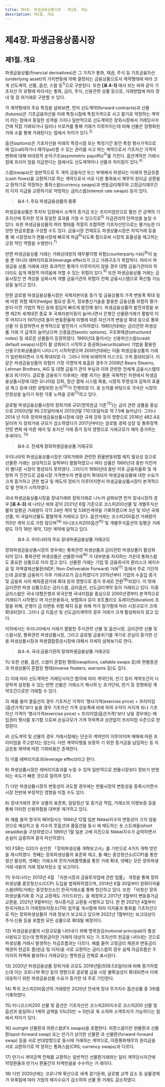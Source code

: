 ```yaml
---
title: 제4장. 파생금융상품시장 - 제1절. 개요 
description: 제1절. 개요
---
```



# 제4장. 파생금융상품시장

## 제1절. 개요 

파생금융상품(financial derivatives)은 그 가치가 통화, 채권, 주식 등 기초금융자산
(underlying asset)의 가치변동에 의해 결정되는 금융상품으로서 계약형태에 따라 크게
선도계약, 선물, 옵션, 스왑 등$^{1)}$으로 구분된다. 또한 __[표 4-1]__ 에서 보는 바와 같이 기초자산
의 유형에 따라서는 통화, 금리, 주식, 신용관련 상품 등으로, 거래방법에 따라 장내 및 장
외거래로 구분할 수 있다.

각 계약형태의 주요 특징을 살펴보면, 먼저 선도계약(forward contracts)과 선물
(futures)은 기초금융자산을 미래 특정시점에 특정가격으로 사고 팔기로 약정하는 계약이
라는 점에서 동일한 성격을 가지나 일반적으로 선도계약은 장외시장에서 거래당사자간에
직접 거래되거나 딜러나 브로커를 통해 거래가 이루어지는데 비해 선물은 정형화된 거래
소를 통해 거래된다는 점에서 차이가 있다.$^{2)}$

옵션(options)은 기초자산을 미래의 특정시점 또는 특정기간 동안 특정 행사가격으로 매
입(call)하거나 매각(put)할 수 있는 권리를 사고 파는 계약으로서 기초자산 가격의 변화에
대해 비대칭적 손익구조(asymmetric payoffs)$^{3)}$를 가진다. 옵션계약은 거래시점에 프리미
엄을 지급한다는 점에서도 선도계약이나 선물과 차이점이 있다.$^{4)}$

스왑(swaps)은 일반적으로 두 개의 금융자산 또는 부채에서 파생되는 미래의 현금흐름
(cash flows)을 교환하기로 하는 계약으로서 서로 다른 통화표시 채무의 원리금 상환을 교
환하기로 약정하는 통화스왑(currency swaps)과 변동금리채무와 고정금리채무간의 이자
지급을 교환하기로 약정하는 금리스왑(interest rate swaps) 등이 있다.

> __표4-1. 주요 파생금융상품의 종류__

<GCenterImg src ="/fm/t4-1.png" caption="표4-1. 주요 파생금융상품의 종류"/>

파생금융상품은 투자자 입장에서 소액의 증거금 또는 프리미엄만으로 훨씬 큰 금액의
기초자산에 투자한 것과 동일한 효과를 가질 수 있으므로$^{5)}$ 자금관리의 탄력성을 높일 수
있다. 또한 파생금융상품의 여러 형태를 적절히 조합하면 기초자산만으로는 불가능한 다
양한 현금흐름을 구성할 수도 있다. 금융시장 전체로도 파생상품시장은 차익거래 등을 통
해 시장정보가 현물시장에 빠르게 파급$^{6)}$되도록 함으로써 시장의 효율성을 제고하는 긍정
적인 역할을 수행한다.$^{7)}$

반면 파생금융상품 거래는 거래상대방의 채무불이행 위험(counterparty risk)$^{8)}$이 높을
뿐 아니라 레버리지효과(leverage effect)가 크고 거래구조가 복잡하다. 따라서 파생금융
상품 거래에 대한 효과적인 통제가 이루어지지 않을 경우 대형 금융기관이라 하더라도 쉽게 재정적 어려움에 처할 수 있는 위험이 있다.$^{9)}$ 또한 파생금융상품 거래는 금융시장간 연
계성을 심화시켜 개별 금융기관의 위험이 전체 금융시스템으로 확산될 가능성을 높이고
있다.

한편 글로벌 파생금융상품시장은 국제자본이동 증가 및 금융상품의 가격 변동폭 확대
등에 따른 위험 헤지(hedge) 필요성 증가, 정보통신기술을 활용한 금융상품 위험의 평가·
분리·이전 기법의 혁신 등에 힘입어 빠르게 발전해 왔다. 파생금융상품의 발전과정을 보
면 제2차 세계대전 종료 후 국제자본이동이 늘어나면서 은행간 선물환거래가 활발히 이루
어지다가 1970년대 들어 변동환율제 이행에 따른 자산가격 변동성 확대 등으로 통화선물
이 등장하면서 본격적으로 발전하기 시작하였다. 1980년대에는 금리관련 파생상품 거래
가 급격히 늘어났으며 신종옵션(exotic options), 구조화채권(structured notes) 등 새로운
상품들이 등장하였다. 1990년대 들어서는 신용파산스왑(credit default swaps)시장이 활
성화되기 시작하고 증권화(securitization) 기법을 활용한 신용구조화상품들이 나타나기
시작하였으며 2000년대에는 이들 파생금융상품의 거래가 일반화되면서 크게 확대되었
다. 그러나 이에 비례하여 리스크도 크게 증대되었다. 이 같은 파생금융상품의 위험이 가장
극명하게 표출된 경우가 2008년 Bears Stearns, Lehman Brothers, AIG 등 대형 금융기
관의 부실과 이와 관련한 전세계 금융시스템의 붕괴 위기이다. 글로벌 금융위기 이후에는
개별 국가는 물론 국제적인 차원에서 파생금융상품시장에 대한 모니터링 강화, 청산·결제
시스템 확충, 시장의 투명성과 감독의 효율성 제고 등에 대한 광범위한 논의$^{10)}$가 진행되었
다. 동 논의를 바탕으로 각국은 시장의 안정성을 높이기 위한 각종 노력을 강화$^{11)}$하고 있다.

글로벌 파생금융상품시장의 장외거래 규모(명목원금 기준$^{12)}$)는 금리 관련 상품을 중심
으로 2000년말 95.2조달러에서 2013년말 710.1조달러로 약 7.5배 늘어났다. 그러나 2014
년 이후 장외파생금융상품시장에 대한 규제 강화 등의 영향으로 2016년 482.4조달러까
지 장외거래 규모가 감소하였다가 2017년부터는 글로벌 경제 성장 및 통화정책 전망 변화
에 따른 헤지 및 포지션 거래 증가 등의 영향으로 거래규모가 재차 증가하는 추세이다. $^{13)}$

> __표4-2. 전세계 장외파생금융상품 거래규모__

<GCenterImg src ="/fm/t4-2.png" caption="표4-2. 전세계 장외파생금융상품 거래규모"/>

우리나라의 파생금융상품시장은 대외거래와 관련한 환율변동위험 헤지 필요성 등으로
선물환 거래는 상대적으로 일찍부터 활발하였으나 여타 상품은 1990년대 중반 이전까지
별다른 시장이 형성되지 못하였다. 그러다가 1990년대 중반 이후 금융자율화 및 개방화
의 진전으로 금융시장 가격변수의 변동성이 확대되자 파생금융상품에 대한 수요가 크게
증가하고 관련 법규 및 제도의 정비가 이루어지면서 파생금융상품시장이 본격적으로 발
전하기 시작하였다.

국내 파생금융상품시장을 장내거래와 장외거래로 나누어 살펴보면 먼저 장내시장의 경우 __[표 4-3]__ 에 나타난 바와 같이 2021년 6월 기준으로 코스피200선물 및 개별주식선물의
일평균 거래량이 각각 24만 계약 및 536만계약을 기록하였으며 3년 및 10년 국채선물, 미
국달러선물도 활발하게 거래되고 있다. 옵션거래는 코스피200옵션 거래량이 155만 계약
으로 가장 많으며$^{14)}$ 미니코스피200옵션$^{15)}$ 및 개별주식옵션의 일평균 거래량도 각각 18만
계약, 13만 계약에 달하고 있다.

> __표4-3. 우리나라의 주요 장내파생금융상품 거래규모__

<GCenterImg src ="/fm/t4-3.png" caption="표4-3. 우리나라의 주요 장내파생금융상품 거래규모"/>

장외파생금융상품시장의 경우에는 통화관련 파생상품과 금리관련 파생상품이 활성화
되어 있다. 통화관련 파생상품은 선물환거래$^{16)}$ 가 대부분을 차지하는 가운데 통화스왑도
중요한 상품으로 자리 잡고 있다. 선물환 거래는 기업 및 금융회사의 환리스크 헤지수요
및 차액결제선물환(NDF; Non-Deliverable Forward) 거래$^{17)}$  등에서 주로 기인하는데 글로벌 금융위기 이후 거래규모가 감소하였다가 2015년부터 기업의 수출입 증가 및 금융회
사의 해외증권거래 확대 등의 영향으로 증가 추세로 전환$^{18)}$되었다. 이 밖에 금리관련 파생
상품으로는 금리스왑, 금리옵션, 선도금리계약 등이 거래되고 있다. 이중 금리스왑은 국내
대형은행과 외국은행 국내지점을 중심으로 2000년경부터 본격적으로 거래되기 시작했으
며 자산운용회사, 보험회사 등이 포트폴리오 듀레이션(duration) 조절을 위해, 은행이 금
리변동 위험 헤지 등을 위해 적극 참가함에 따라 시장규모가 크게 확대되었다. 그러나 금
리옵션 및 선도금리계약의 경우 거래가 크게 활성화되지 않고 있다.

이하에서는 우리나라에서 거래가 활발한 주식관련 선물 및 옵션시장, 금리관련 선물 및
스왑시장, 통화관련 파생상품시장, 그리고 글로벌 금융위기를 계기로 관심이 증가한 신용
파생상품시장과 파생결합증권시장에 대해서 자세히 살펴보기로 한다.

> __표4-4. 국내 금융기관의 장외파생금융상품 거래규모__

<GCenterImg src ="/fm/t4-4.png" caption="표4-4. 국내 금융기관의 장외파생금융상품 거래규모"/>

<GComment>
1\) 또한 선물, 옵션, 스왑이 혼합된 형태(swaptions, callable swaps 등)와 현물증권과 파생상품이 혼합된 형태(inverse floaters, warrants
등)도 있다.

2\) 이에 따라 선도계약은 거래당사자간 합의에 따라 계약단위, 만기 등이 계약조건이 다양하게 설정될 수 있는 반면 선물은 거래소가 제시하
는 호가단위, 만기 등 정형화된 계약조건으로만 거래할 수 있다.

3\) 예를 들어 콜옵션의 경우 기초자산 가격이 ‘행사가격(exercise price) + 프리미엄(옵션가격)’보다 높을 경우 기초자산 가격 상승폭에 비례
하여 수익이 커지게 되나 기초자산 가격이 ‘행사가격(exercise price) + 프리미엄(옵션가격)’보다 낮을 경우에는 매입권리 행사를 포기함
으로써 손실규모가 가격 하락폭과 상관없이 프리미엄 수준으로 한정된다.

4\) 선도계약 및 선물의 경우 거래시점에는 단순히 계약만이 이루어지며 매매에 따른 프리미엄을 주고받지는 않는다. 다만 계약이행을 보증하
기 위한 증거금을 납입하는 등 자금운용 제약에 따른 기회비용은 존재한다.

5\) 이를 레버리지효과(leverage effect)라고 한다.

6\) 파생상품시장은 레버리지효과를 누릴 수 있어 일반적으로 현물시장보다 정보가 반영되는 속도가 빠른 것으로 알려져 있다.

7\) 다만 파생상품시장의 변동성이 과도할 경우에는 현물시장의 변동성을 증폭시키면서 시장 전반에 부정적인 영향을 미칠 수도 있다.

8\) 장내거래의 경우 상품의 표준화, 일일정산 및 증거금 적립, 거래소의 이행보증 등을 통해 이러한 신용위험을 대부분 제거하고 있다.

9\) 예를 들어 영국의 베어링사는 1994년 12월 일본 Nikkei지수의 변동성이 크지 않을 것으로 예상하고 동 지수의 풋옵션과 콜옵션을 동시
에 매도하는 숏 스트래들(short straddle)을 구성하였으나 1995년 1월 일본 고베 지진으로 Nikkei지수가 급락하면서 손실이 급증하여
결국 파산하였다.

10\) FSB는 G20가 승인한 「장외파생상품 개혁보고서」를 기반으로 4가지 개혁 방안을 제시하였다. 첫째는 장외파생상품의 표준화 제고, 둘
째는 중앙청산소(CCP)를 통한 청산 활성화, 셋째는 거래소와 전자거래플랫폼을 통한 거래 확대, 넷째는 모든 장외파생거래 내용의 거래
정보저장소 앞 보고이다.

11\) 우리나라는 2013년 4월 「자본시장과 금융투자업에 관한 법률」 개정을 통해 장외파생상품 중앙청산소(CCP) 도입을 법제화하였으며,
2014년 6월 30일부터 원화이자율스왑(IRS)거래는 중앙청산소인 한국거래소를 통해 청산하고 있다. 또한 「비청산 장외파생상품거래 증
거금 교환제도 가이드라인」을 제정하고 2017년 3월부터 변동증거금 교환을, 2021년 9월부터는 개시증거금 교환을 시행하고 있다. 한
편 2021년 4월부터 한국거래소가 거래정보저장소(TR) 업무를 개시함에 따라 이자율과 통화를 기초자산으로 하는 장외파생상품의 거래
정보가 보고되고 있으며 2022년 1월부터는 보고대상이 주식·신용 등을 포함한 모든 상품으로 확대될 예정이다.

12\) 파생금융상품의 시장규모를 나타내기 위해 명목원금(notional principal)이 통상 사용되고 있는데 명목원금이란 거래의 대상이 되는 기
초자산의 원금을 나타내는 것으로 파생상품 거래시 발생하는 자금흐름과는 다르다. 예를 들어 고정금리 채권과 변동금리 채권의 현금흐
름(원금 및 이자)을 서로 교환하는 금리스왑의 경우 실제 자금흐름은 두 이자의 차액에 불과하나 거래규모는 명목원금 전체로 표시된다.

13\) 2020년 파생금융상품 장외거래 규모도 2019년말(558.5조달러)에 비해 증가하였는데 이는 코로나19 확산 등의 영향으로 글로벌 금융
시장 불확실성이 확대되면서 이에 대응하기 위한 파생금융상품 수요가 증가한 데 주로 기인한다.

14\) 특히 코스피200옵션의 거래량은 2020년 전세계 장내 주가지수 옵션상품 중 3위를 기록하였다.

15\) 미니코스피200 선물 및 옵션은 기초자산은 코스피200지수로 코스피200 선물 및 옵션과 동일하나 1계약 금액을 1/5(25만 → 5만)로 축
소하여 소액투자가 가능하다는 점에서 차이가 있다.

16\) outright 선물환과 외환스왑(FX swaps)을 포함한다. 외환스왑이란 현물환과 선물환(spot-forward swap) 또는 만기가 상이한 선물환
과 선물환(forward-forward swap) 등을 서로 반대방향으로 동시에 거래하는 계약으로, 이종통화채무의 원리금을 서로 교환하기로 약
정하는 통화스왑(CRS; currency swaps)과 다르다.

17\) 만기시 계약금액 전체를 교환하는 일반적인 선물환거래와는 달리 계약당사자간에 약정환율과 만기시 환율간의 차액만큼을 수수하는 거
래이다.

18\) 다만 2020년에는 코로나19 확산으로 세계 경기둔화, 글로벌 교역 감소 등 실물경제가 위축됨에 따라 기업의 헤지수요가 감소하여 선물
환 거래도 감소하였다.
</GComment>

